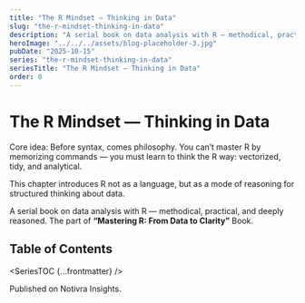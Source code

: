 ```yaml
---
title: "The R Mindset — Thinking in Data"
slug: "the-r-mindset-thinking-in-data"
description: "A serial book on data analysis with R — methodical, practical, and deeply reasoned."
heroImage: "../../../assets/blog-placeholder-3.jpg"
pubDate: "2025-10-15"
series: "the-r-mindset-thinking-in-data"
seriesTitle: "The R Mindset — Thinking in Data"
order: 0
---
```



# The R Mindset — Thinking in Data

Core idea: Before syntax, comes philosophy. You can’t master R by memorizing commands — you must learn to think the R way: vectorized, tidy, and analytical.

This chapter introduces R not as a language, but as a mode of reasoning for structured thinking about data.

A serial book on data analysis with R — methodical, practical, and deeply reasoned.
The part of **“Mastering R: From Data to Clarity”** Book.

## Table of Contents

<SeriesTOC {...frontmatter} />

Published on Notivra Insights.
